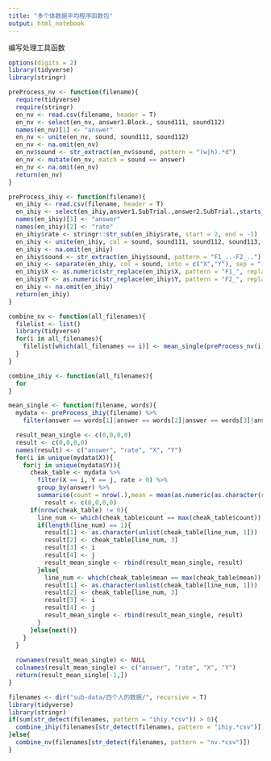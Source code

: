 ```yaml
---
title: "多个体数据平均程序函数包"
output: html_notebook
---
```

编写处理工具函数
```r
options(digits = 2)
library(tidyverse)
library(stringr)

preProcess_nv <- function(filename){
  require(tidyverse)
  require(stringr)
  en_nv <- read.csv(filename, header = T)
  en_nv <- select(en_nv, answer1.Block., sound111, sound112)
  names(en_nv)[1] <- "answer"
  en_nv <- unite(en_nv, sound, sound111, sound112)
  en_nv <- na.omit(en_nv)
  en_nv$sound <- str_extract(en_nv$sound, pattern = "(w|h).*d")
  en_nv <- mutate(en_nv, match = sound == answer)
  en_nv <- na.omit(en_nv)
  return(en_nv)
}

preProcess_ihiy <- function(filename){
  en_ihiy <- read.csv(filename, header = T)
  en_ihiy <- select(en_ihiy,answer1.SubTrial.,answer2.SubTrial.,starts_with("sound"))
  names(en_ihiy)[1] <- "answer"
  names(en_ihiy)[2] <- "rate"
  en_ihiy$rate <- stringr::str_sub(en_ihiy$rate, start = 2, end = -1)
  en_ihiy <- unite(en_ihiy, col = sound, sound111, sound112, sound113, sound114, sound115, sound121, sound122, sound123, sound124, sound125)
  en_ihiy <- na.omit(en_ihiy)
  en_ihiy$sound <- str_extract(en_ihiy$sound, pattern = "F1_..-F2_..")
  en_ihiy <- separate(en_ihiy, col = sound, into = c("X","Y"), sep = "-")
  en_ihiy$X <- as.numeric(str_replace(en_ihiy$X, pattern = "F1_", replacement = ""))
  en_ihiy$Y <- as.numeric(str_replace(en_ihiy$Y, pattern = "F2_", replacement = ""))
  en_ihiy <- na.omit(en_ihiy)
  return(en_ihiy)
}

combine_nv <- function(all_filenames){
  filelist <- list()
  library(tidyverse)
  for(i in all_filenames){
    filelist[which(all_filenames == i)] <- mean_single(preProcess_nv(i))
  }
}

combine_ihiy <- function(all_filenames){
  for
}

mean_single <- function(filename, words){
  mydata <- preProcess_ihiy(filename) %>% 
    filter(answer == words[1]|answer == words[2]|answer == words[3]|answer == words[4])

  result_mean_single <- c(0,0,0,0)
  result <- c(0,0,0,0)
  names(result) <- c("answer", "rate", "X", "Y")
  for(i in unique(mydata$X)){
    for(j in unique(mydata$Y)){
      cheak_table <- mydata %>% 
        filter(X == i, Y == j, rate > 0) %>% 
        group_by(answer) %>% 
        summarise(count = nrow(.),mean = mean(as.numeric(as.character(rate))))
          result <- c(0,0,0,0)
      if(nrow(cheak_table) != 0){
        line_num <- which(cheak_table$count == max(cheak_table$count))
        if(length(line_num) == 1){
          result[1] <- as.character(unlist(cheak_table[line_num, 1]))
          result[2] <- cheak_table[line_num, 3]
          result[3] <- i
          result[4] <- j
          result_mean_single <- rbind(result_mean_single, result)
        }else{
          line_num <- which(cheak_table$mean == max(cheak_table$mean))
          result[1] <- as.character(unlist(cheak_table[line_num, 1]))
          result[2] <- cheak_table[line_num, 3]
          result[3] <- i
          result[4] <- j
          result_mean_single <- rbind(result_mean_single, result)
        }
      }else{next()}
    }
  }
  
  rownames(result_mean_single) <- NULL
  colnames(result_mean_single) <- c("answer", "rate", "X", "Y")
  return(result_mean_single[-1,])
}
```


```r
filenames <- dir("sub-data/四个人的数据/", recursive = T)
library(tidyverse)
library(stringr)
if(sum(str_detect(filenames, pattern = "ihiy.*csv")) > 0){
  combine_ihiy(filenames[str_detect(filenames, pattern = "ihiy.*csv")])
}else{
  combine_nv(filenames[str_detect(filenames, pattern = "nv.*csv")])
}
```

